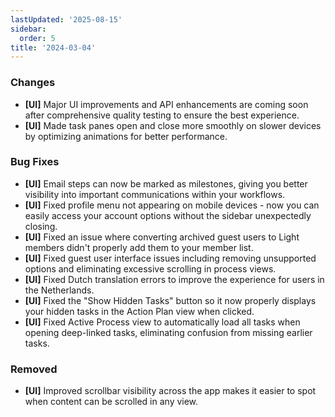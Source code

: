 ```yaml
---
lastUpdated: '2025-08-15'
sidebar:
  order: 5
title: '2024-03-04'
---
```


### Changes

- **[UI]** Major UI improvements and API enhancements are coming soon after comprehensive quality testing to ensure the best experience.
- **[UI]** Made task panes open and close more smoothly on slower devices by optimizing animations for better performance.

### Bug Fixes

- **[UI]** Email steps can now be marked as milestones, giving you better visibility into important communications within your workflows.
- **[UI]** Fixed profile menu not appearing on mobile devices - now you can easily access your account options without the sidebar unexpectedly closing.
- **[UI]** Fixed an issue where converting archived guest users to Light members didn't properly add them to your member list.
- **[UI]** Fixed guest user interface issues including removing unsupported options and eliminating excessive scrolling in process views.
- **[UI]** Fixed Dutch translation errors to improve the experience for users in the Netherlands.
- **[UI]** Fixed the "Show Hidden Tasks" button so it now properly displays your hidden tasks in the Action Plan view when clicked.
- **[UI]** Fixed Active Process view to automatically load all tasks when opening deep-linked tasks, eliminating confusion from missing earlier tasks.

### Removed

- **[UI]** Improved scrollbar visibility across the app makes it easier to spot when content can be scrolled in any view.